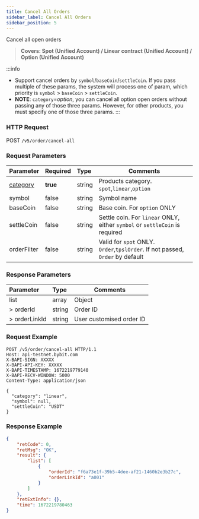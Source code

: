 ```yaml
---
title: Cancel All Orders
sidebar_label: Cancel All Orders
sidebar_position: 5
---
```

Cancel all open orders
> **Covers: Spot (Unified Account) / Linear contract (Unified Account) / Option (Unified Account)**

:::info
- Support cancel orders by `symbol`/`baseCoin`/`settleCoin`. If you pass multiple of these params, the system will process one of param, which priority is `symbol` > `baseCoin` > `settleCoin`.
- **NOTE**: `category`=_option_, you can cancel all option open orders without passing any of those three params. However, for other products, you must specify one of those three params.
:::

### HTTP Request
POST `/v5/order/cancel-all`

### Request Parameters
| Parameter | Required | Type | Comments|
|:----- |:-------|:-----|------ |
|[category](../enum#category) |**true** |string |Products category. `spot`,`linear`,`option` |
|symbol |false|string |Symbol name |
|baseCoin |false|string |Base coin. For `option` ONLY|
|settleCoin |false|string |Settle coin. For `linear` ONLY, either `symbol` or `settleCoin` is required|
|orderFilter |false |string |Valid for `spot` ONLY. `Order`,`tpslOrder`. If not passed, `Order` by default|

### Response Parameters
| Parameter | Type | Comments|
|:----- |:-----|----- |
|list |array |Object |
|> orderId |string |Order ID |
|> orderLinkId |string |User customised order ID |

### Request Example

```http
POST /v5/order/cancel-all HTTP/1.1
Host: api-testnet.bybit.com
X-BAPI-SIGN: XXXXX
X-BAPI-API-KEY: XXXXX
X-BAPI-TIMESTAMP: 1672219779140
X-BAPI-RECV-WINDOW: 5000
Content-Type: application/json

{
  "category": "linear",
  "symbol": null,
  "settleCoin": "USDT"
}
```

### Response Example

```json
{
    "retCode": 0,
    "retMsg": "OK",
    "result": {
        "list": [
            {
                "orderId": "f6a73e1f-39b5-4dee-af21-1460b2e3b27c",
                "orderLinkId": "a001"
            }
        ]
    },
    "retExtInfo": {},
    "time": 1672219780463
}
```